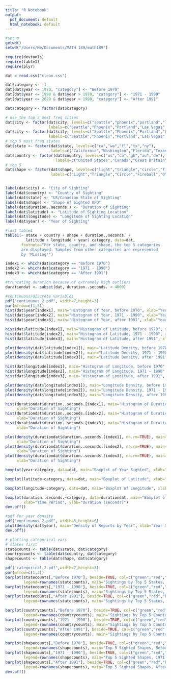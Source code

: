 ```yaml
---
title: "R Notebook"
output:
  pdf_document: default
  html_notebook: default
---
```


```r
#setup
getwd()
setwd("/Users/Me/Documents/MATH 189/math189")

require(devtools)
require(table1)
require(plyr)
```

```r
dat = read.csv("clean.csv")
```

```r
dat$category <- -1
dat[dat$year <= 1970, "category"] <- "Before 1970"
dat[dat$year <= 1990 & dat$year > 1970, "category"] <- "1971 - 1990"
dat[dat$year <= 2020 & dat$year > 1990, "category"] <- "After 1991"
```

```r
dat$category <- factor(dat$category)

# use the top 5 most freq cities
dat$city <- factor(dat$city, levels=c("seattle","phoenix","portland","las vegas", "los angeles"),
                   labels=c("Seattle","Phoenix","Portland","Las Vegas", "Los Angeles"))
dat$city <- factor(dat$city, levels=c("Seattle","Phoenix","Portland","Las Vegas", "Los Angeles", "Missing"),
                   labels=c("Seattle","Phoenix","Portland","Las Vegas", "Los Angeles", "Other"))
# top 5 most freq states
dat$state <- factor(dat$state, levels=c("ca","wa","fl","tx","ny"),
                    labels=c("California","Washington","Florida","Texas","New York"))
dat$country <- factor(dat$country, levels=c("us","ca","gb","au","de"),
                      labels=c("United States","Canada","Great Britain","Australia","Germany"))
# top 5
dat$shape <- factor(dat$shape, levels=c("light","triangle","circle","fireball","other"),
                    labels=c("Light","Triangle","Circle","Fireball","Other"))


label(dat$city) <- "City of Sighting"
label(dat$country) <- "Country of Sighting"
label(dat$state) <- "US/Canadian State of Sighting"
label(dat$shape) <- "Shape of Sighted UFO"
label(dat$duration..seconds.) <- "Duration of Sighting"
label(dat$latitude) <- "Latitude of Sighting Location"
label(dat$longitude) <- "Longitude of Sighting Location"
label(dat$year) <- "Year of Sighting"

#last table1
table1(~ state + country + shape + duration..seconds. + 
         latitude + longitude + year| category, data=dat,
       footnote="For state, country, and shape, the top 5 categories
       are displayed. Samples from other categories are represented
       by 'Missing'")
```

```r
index1 <- which(dat$category == "Before 1970")
index2 <- which(dat$category == "1971 - 1990")
index3 <- which(dat$category == "After 1991")

#truncating duration because of extremely high outliers
durationdat <- subset(dat, duration..seconds. < 4000)

#continuous/discrete variables
pdf("continuous_2.pdf", width=7,height=3)
par(mfrow=c(1,3))
hist(dat$year[index1], main="Histogram of Year, before 1970", xlab="Year Sighted")
hist(dat$year[index2], main="Histogram of Year, 1971 - 1990", xlab="Year Sighted")
hist(dat$year[index3], main="Histogram of Year, after 1991", xlab="Year Sighted")

hist(dat$latitude[index1], main="Histogram of Latitude, before 1970", xlab="Latitude")
hist(dat$latitude[index2], main="Histogram of Latitude, 1971 - 1990", xlab="Latitude")
hist(dat$latitude[index3], main="Histogram of Latitude, after 1991", xlab="Latitude")

plot(density(dat$latitude[index1]), main="Latitude Density, before 1970", xlab="Latitude")
plot(density(dat$latitude[index2]), main="Latitude Density, 1971 - 1990", xlab="Latitude")
plot(density(dat$latitude[index3]), main="Latitude Density, after 1991", xlab="Latitude")

hist(dat$longitude[index1], main="Histogram of Longitude, before 1970", xlab="Longitude")
hist(dat$longitude[index2], main="Histogram of Longitude, 1971 - 1990", xlab="Longitude")
hist(dat$longitude[index3], main="Histogram of Longitude, after 1991", xlab="Longitude")

plot(density(dat$longitude[index1]), main="Longitude Density, before 1970", xlab="Longitude")
plot(density(dat$longitude[index2]), main="Longitude Density, 1971 - 1990", xlab="Longitude")
plot(density(dat$longitude[index3]), main="Longitude Density, after 1991", xlab="Longitude")

hist(durationdat$duration..seconds.[index1], main="Histogram of Duration, before 1970",
     xlab="Duration of Sighting")
hist(durationdat$duration..seconds.[index2], main="Histogram of Duration, 1971-1990",
     xlab="Duration of Sighting")
hist(durationdat$duration..seconds.[index3], main="Histogram of Duration, after 1991",
     xlab="Duration of Sighting")

plot(density(durationdat$duration..seconds.[index1], na.rm=TRUE), main="Duration Density, before 1970",
     xlab="Duration of Sighting")
plot(density(durationdat$duration..seconds.[index2], na.rm=TRUE), main="Duration Density, 1971-1990",
     xlab="Duration of Sighting")
plot(density(durationdat$duration..seconds.[index3], na.rm=TRUE), main="Duration Density, after 1991",
     xlab="Duration of Sighting")

boxplot(year~category, data=dat, main="Boxplot of Year Sighted", xlab="Time Period")

boxplot(latitude~category, data=dat, main="Boxplot of Latitude", xlab="Time Period")

boxplot(longitude~category, data=dat, main="Boxplot of Longitude", xlab="Time Period")

boxplot(duration..seconds.~category, data=durationdat, main="Boxplot of Duration of Sighting",
        xlab="Time Period", ylab="Duration (seconds)")
dev.off()

#pdf for year density
pdf("continuous_2.pdf", width=6,height=6)
plot(density(dat$year), main="Density of Reports by Year", xlab="Year Sighted", xlim=c(1940,2020))
dev.off()
```
```r
# plotting categorical vars
# states first
statecounts <- table(dat$state, dat$category)
countrycounts <- table(dat$country, dat$category)
shapecounts <- table(dat$shape, dat$category)

pdf("categorical_2.pdf",width=7,height=3)
par(mfrow=c(1,3))
barplot(statecounts[,"Before 1970"], beside=TRUE, col=c("green","red","blue","yellow","orange"),
        legend=rownames(statecounts), main="Sightings by Top 5 States, Before 1970")
barplot(statecounts[,"1971 - 1990"], beside=TRUE, col=c("green","red","blue","yellow","orange"),
        legend=rownames(statecounts), main="Sightings by Top 5 States, 1971 - 1990")
barplot(statecounts[,"After 1991"], beside=TRUE, col=c("green","red","blue","yellow","orange"),
        legend=rownames(statecounts), main="Sightings by Top 5 States, After 1991")

barplot(countrycounts[,"Before 1970"], beside=TRUE, col=c("green","red","blue","yellow","orange"),
        legend=rownames(countrycounts), main="Sightings by Top 5 Countries, Before 1970")
barplot(countrycounts[,"1971 - 1990"], beside=TRUE, col=c("green","red","blue","yellow","orange"),
        legend=rownames(countrycounts), main="Sightings by Top 5 Countries, 1971 - 1990")
barplot(countrycounts[,"After 1991"], beside=TRUE, col=c("green","red","blue","yellow","orange"),
        legend=rownames(countrycounts), main="Sightings by Top 5 Countries, After 1991")

barplot(shapecounts[,"Before 1970"], beside=TRUE, col=c("green","red","blue","yellow","orange"),
        legend=rownames(shapecounts), main="Top 5 Sighted Shapes, Before 1970")
barplot(shapecounts[,"1971 - 1990"], beside=TRUE, col=c("green","red","blue","yellow","orange"),
        legend=rownames(shapecounts), main="Top 5 Sighted Shapes, 1971 - 1990")
barplot(shapecounts[,"After 1991"], beside=TRUE, col=c("green","red","blue","yellow","orange"),
        legend=rownames(shapecounts), main="Top 5 Sighted Shapes, After 1991")
dev.off()
```



